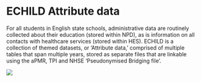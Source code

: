 # ECHILD Attribute data {#sec-data-attribute-data .unnumbered}

For all students in English state schools, administrative data are routinely collected about their education (stored within NPD), as is information on all contacts with healthcare services (stored within HES). ECHILD is a collection of themed datasets, or ‘Attribute data,’ comprised of multiple tables that span multiple years, stored as separate files that are linkable using the aPMR, TPI and NHSE ‘Pseudonymised Bridging file’.

![](static/data-attribute-data-tree.jpg){fig-alt="Dendrogram showing attribute datasets available in ECHILD."}
